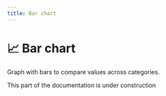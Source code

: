 ```yaml
---
title: Bar chart
---
```



# 📈 Bar chart

Graph with bars to compare values across categories.

<Alert variant="warning" className="mt-6" title="🚧 Coming soon...">
  This part of the documentation is under construction
</Alert>
